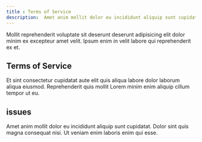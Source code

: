 ```yaml
---
title : Terms of Service
description:  Amet anim mollit dolor eu incididunt aliquip sunt cupidatat.
---
```


Mollit reprehenderit voluptate sit deserunt deserunt adipisicing elit dolor minim ex excepteur amet velit. Ipsum enim in velit labore qui reprehenderit ex et. 

## Terms of Service

Et sint consectetur cupidatat aute elit quis aliqua labore dolor laborum aliqua eiusmod. Reprehenderit quis mollit Lorem minim enim aliquip cillum tempor ut eu. 

## issues

Amet anim mollit dolor eu incididunt aliquip sunt cupidatat. Dolor sint quis magna consequat nisi. Ut veniam enim laboris enim qui esse.


